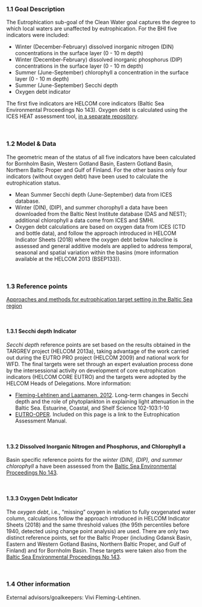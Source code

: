 ### 1.1 Goal Description {-}

The Eutrophication sub-goal of the Clean Water goal captures the degree to which local waters are unaffected by eutrophication. For the BHI five indicators were included: 

-	Winter (December-February) dissolved inorganic nitrogen (DIN) concentrations in the surface layer (0 - 10 m depth) 
-	Winter (December-February) dissolved inorganic phosphorus (DIP) concentrations in the surface layer (0 - 10 m depth) 
-	Summer (June-September) chlorophyll a concentration in the surface layer (0 - 10 m depth)  
-	Summer (June-September) Secchi depth  
-	Oxygen debt indicator  

The first five indicators are HELCOM core indicators (Baltic Sea Environmental Proceedings No 143). Oxygen debt is calculated using the ICES HEAT assessment tool, [in a separate repository](https://github.com/OHI-Baltic/HEAT). 

<br/>

### 1.2 Model & Data {-}

The geometric mean of the status of all five indicators have been calculated for Bornholm Basin, Western Gotland Basin, Eastern Gotland Basin, Northern Baltic Proper and Gulf of Finland. For the other basins only four indicators (without oxygen debt) have been used to calculate the eutrophication status.

-	Mean Summer Secchi depth (June-September) data from ICES database.
-	Winter (DIN), (DIP), and summer chorophyll a data have been downloaded from the Baltic Nest Institute database (DAS and NEST); additional chlorophyll a data come from ICES and SMHI.
-	Oxygen debt calculations are based on oxygen data from ICES (CTD and bottle data), and follow the approach introduced in HELCOM Indicator Sheets (2018) where the oxygen debt below halocline is assessed and general additive models are applied to address temporal, seasonal and spatial variation within the basins (more information available at the HELCOM 2013 (BSEP133)).

<br/>

### 1.3 Reference points {-}

[Approaches and methods for eutrophication target setting in the Baltic Sea region](https://helcom.fi/media/documents/Eutorophication-targets_BSEP133.pdf)

<br/>

#### 1.3.1 Secchi depth Indicator {-}

_Secchi depth_ reference points are set based on the results obtained in the TARGREV project (HELCOM 2013a), taking advantage of the work carried out during the EUTRO PRO project (HELCOM 2009) and national work for WFD. The final targets were set through an expert evaluation process done by the intersessional activity on development of core eutrophication indicators (HELCOM CORE EUTRO) and the targets were adopted by the HELCOM Heads of Delegations. More information: 

-	[Fleming-Lehtinen and Laamanen. 2012](https://doi.org/10.1016/j.ecss.2012.02.015). Long-term changes in Secchi depth and the role of phytoplankton in explaining light attenuation in the Baltic Sea. Estuarine, Coastal, and Shelf Science 102-103:1-10
-	[EUTRO-OPER](https://helcom.fi/helcom-at-work/projects/eutro-oper/). Included on this page is a link to the Eutrophication Assessment Manual.

<br/>

#### 1.3.2 Dissolved Inorganic Nitrogen and Phosphorus, and Chlorophyll a {-}

Basin specific reference points for the _winter (DIN), (DIP), and summer chlorophyll_ a have been assessed from the [Baltic Sea Environmental Proceedings No 143](https://www.helcom.fi/wp-content/uploads/2019/08/BSEP143.pdf9).

<br/>

#### 1.3.3 Oxygen Debt Indicator {-}

The _oxygen debt_, i.e., "missing" oxygen in relation to fully oxygenated water column, calculations follow the approach introduced in HELCOM Indicator Sheets (2018) and the same threshold values (the 95th percentiles before 1940, detected using change point analysis) are used. There are only two distinct reference points, set for the Baltic Proper (including Gdansk Basin, Eastern and Western Gotland Basins, Northern Baltic Proper, and Gulf of Finland) and for Bornholm Basin. These targets were taken also from the [Baltic Sea Environmental Proceedings No 143](https://www.helcom.fi/wp-content/uploads/2019/08/BSEP143.pdf9).

<br/>

### 1.4 Other information {-}

External advisors/goalkeepers: Vivi Fleming-Lehtinen.

<br/>

